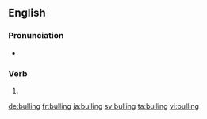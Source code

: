 ==English==

===Pronunciation===
* {{IPA|/ˈbʊlɪŋ/|lang=en}}

===Verb===
{{head|en|present participle}}

# {{present participle of|bull|lang=en|nocat=1}}

[[de:bulling]]
[[fr:bulling]]
[[ja:bulling]]
[[sv:bulling]]
[[ta:bulling]]
[[vi:bulling]]